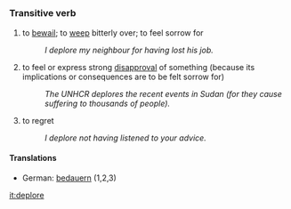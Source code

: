 =={{en}}==
===Transitive verb===
# to [[bewail]]; to [[weep]] bitterly over; to feel sorrow for
#:''I deplore my neighbour for having lost his job.''
# to feel or express strong [[disapproval]] of something (because its implications or consequences are to be felt sorrow for) 
#:''The UNHCR deplores the recent events in Sudan (for they cause suffering to thousands of people).''
# to regret
#:''I deplore not having listened to your advice.''


====Translations====
*German: [[bedauern]] (1,2,3)

[[it:deplore]]